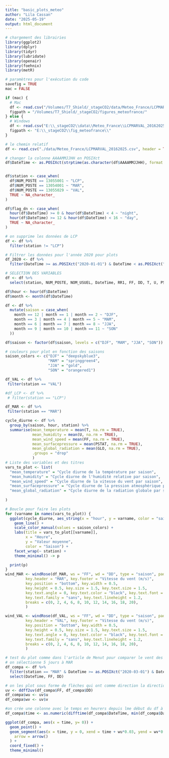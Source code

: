 ---
title: "basic_plots_meteo"
author: "Lila Cassan"
date: "2025-05-19"
output: html_document
---

```{r, results='hide'}
# chargement des librairies
library(ggplot2)
library(dplyr)
library(tidyr)
library(lubridate)
library(openair)
library(foehnix)
library(metR)

# paramètres pour l'exécution du code
savefig = TRUE
mac = FALSE
```

```{r}
if (mac) {
  # Mac
  df <- read.csv("/Volumes/T7_Shield/_stageCO2/data/Meteo_France/LCPMARVAL_20162025.csv", header = TRUE, sep = ",")
  figpath = "/Volumes/T7_Shield/_stageCO2/figures_meteofrance/"
} else {
  # Windows
  df <- read.csv("E:\\_stageCO2\\data\\Meteo_France\\LCPMARVAL_20162025.csv", header = TRUE, sep = ",")
  figpath <- "E:\\_stageCO2\\fig_meteofrance\\"
}

# le chemin relatif
df <- read.csv("./data/Meteo_France/LCPMARVAL_20162025.csv", header = TRUE, sep = ",")
```

```{r}
# changer la colonne AAAAMMJJHH en POSIXct
df$DateTime <- as.POSIXct(strptime(as.character(df$AAAAMMJJHH), format = "%Y%m%d%H"), tz = "UTC")


df$station <- case_when(
  df$NUM_POSTE == 13055001 ~ "LCP",
  df$NUM_POSTE == 13054001 ~ "MAR",
  df$NUM_POSTE == 13055029 ~ "VAL",
  TRUE ~ NA_character_
)

df$flag_dn <- case_when(
  hour(df$DateTime) >= 0 & hour(df$DateTime) < 4 ~ "night",
  hour(df$DateTime) >= 12 & hour(df$DateTime) < 16 ~ "day",
  TRUE ~ NA_character_
)

# on supprime les données de LCP
df <- df %>%
  filter(station != "LCP")

# Filtrer les données pour l'année 2020 pour plots
df_2020 <- df %>%
  filter(DateTime >= as.POSIXct("2020-01-01") & DateTime < as.POSIXct("2021-01-01"))

# SELECTION DES VARIABLES
df <- df %>%
  select(station, NUM_POSTE, NOM_USUEL, DateTime, RR1, FF, DD, T, U, PSTAT, GLO)

df$hour <- hour(df$DateTime)
df$month <- month(df$DateTime)

df <- df %>%
  mutate(saison = case_when(
    month == 12 | month == 1 | month == 2 ~ "DJF",
    month == 3 | month == 4 | month == 5 ~ "MAM",
    month == 6 | month == 7 | month == 8 ~ "JJA",
    month == 9 | month == 10 | month == 11 ~ "SON"
  ))

df$saison <- factor(df$saison, levels = c("DJF", "MAM", "JJA", "SON"))

# couleurs pour plot en fonction des saisons
saison_colors <- c("DJF" = "deepskyblue3",    
                   "MAM" = "springgreen4",
                   "JJA" = "gold",     
                   "SON" = "orangered1")

df_VAL <- df %>%
 filter(station == "VAL")

#df_LCP <- df %>%
 # filter(station == "LCP")

df_MAR <- df %>%
 filter(station == "MAR")


```

```{r}
cycle_diurne <- df %>%
  group_by(saison, hour, station) %>%
  summarise(mean_temperature = mean(T, na.rm = TRUE),
            mean_humidity = mean(U, na.rm = TRUE),
            mean_wind_speed = mean(FF, na.rm = TRUE),
            mean_surfacepressure = mean(PSTAT, na.rm = TRUE),
            mean_global_radiation = mean(GLO, na.rm = TRUE),
            .groups = "drop"
            )
# Liste des variables et des titres
vars_to_plot <- list(
  "mean_temperature" = "Cycle diurne de la température par saison",
  "mean_humidity" = "Cycle diurne de l'humidité relative par saison",
  "mean_wind_speed" = "Cycle diurne de la vitesse du vent par saison",
  "mean_surfacepressure" = "Cycle diurne de la pression atmosphérique par saison",
  "mean_global_radiation" = "Cycle diurne de la radiation globale par saison"
  
)

# Boucle pour faire les plots
for (varname in names(vars_to_plot)) {
  ggplot(cycle_diurne, aes_string(x = "hour", y = varname, color = "saison")) +
    geom_line() +
    scale_color_manual(values = saison_colors) +
    labs(title = vars_to_plot[[varname]],
         x = "Heure",
         y = "Valeur moyenne",
         color = "Saison") +
    facet_wrap(~ station) +
    theme_minimal() -> p

  print(p)
}
wind_MAR <- windRose(df_MAR, ws = "FF", wd = "DD", type = "saison", paddle = F, border = T,
         key.header = "MAR", key.footer = "Vitesse du vent (m/s)", 
         key.position = "bottom", key.width = 0.5, 
         key.height = 0.5, key.size = 1.5, key.text.size = 1.5, 
         key.text.angle = 0, key.text.color = "black", key.text.font = 2, 
         key.text.family = "sans", key.text.lineheight = 1.2,
         breaks = c(0, 2, 4, 6, 8, 10, 12, 14, 16, 18, 20),
         )

wind_VAL <- windRose(df_VAL, ws = "FF", wd = "DD", type = "saison", paddle = F, border = T,
         key.header = "VAL", key.footer = "Vitesse du vent (m/s)", 
         key.position = "bottom", key.width = 0.5, 
         key.height = 0.5, key.size = 1.5, key.text.size = 1.5, 
         key.text.angle = 0, key.text.color = "black", key.text.font = 2, 
         key.text.family = "sans", key.text.lineheight = 1.2,
         breaks = c(0, 2, 4, 6, 8, 10, 12, 14, 16, 18, 20),
         )
```

```{r}
# test du plot comme dans l'article de Menut pour comparer le vent des observations et des réanalyses ERA5
# on sélectionne 5 jours à MAR
df_compa <- df %>%
  filter(station == "MAR" & DateTime >= as.POSIXct("2020-03-01") & DateTime < as.POSIXct("2020-03-06")) %>%
  select(DateTime, FF, DD)

# on les plot sous forme de flèches qui ont comme direction la direction du vent et comme norme la vitesse du vent mais avec un y qui veut rien dired du coup
uv <- ddff2uv(df_compa$FF, df_compa$DD)
df_compa$wu <- uv$u
df_compa$wv <- uv$v

#on crée une colonne avec le temps en heurers depuis lme début du df à partir de la colonned DateTime en posixct
df_compa$time <- as.numeric(difftime(df_compa$DateTime, min(df_compa$DateTime), units = "hours"))

ggplot(df_compa, aes(x = time, y= 0)) +
  geom_point() +
  geom_segment(aes(x = time, y = 0, xend = time + wu*0.03, yend = wv*0.03),
    arrow = arrow()
  ) +
  coord_fixed() +
  theme_minimal()

```
